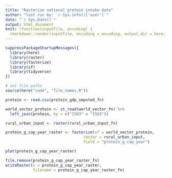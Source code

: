 ```yaml
---
title: "Rasterize national protein intake data"
author: "last run by: `r Sys.info()['user']`"
date: "`r Sys.Date()`"
output: html_document
knit: (function(inputFile, encoding) {
  rmarkdown::render(inputFile, encoding = encoding, output_dir = here::here("docs", "2_protein_intake")) })
---
```


```r
suppressPackageStartupMessages({
  library(here)
  library(raster)
  library(fasterize)
  library(sf)
  library(tidyverse)
})

# set file paths
source(here("code", "file_names.R"))
```


```r
protein <- read.csv(protein_gdp_imputed_fn)
```

```r
world_vector_protein <- st_read(world_vector_fn) %>% 
  left_join(protein, by = c("ISO3" = "ISO3"))
```

```r
rural_urban_input <- raster(rural_urban_input_fn)
```


```r
protein_g_cap_year_raster <- fasterize(sf = world_vector_protein,
                                  raster = rural_urban_input,
                                  field = "protein_g_cap_year")
```

```r
plot(protein_g_cap_year_raster)
```

```r
file.remove(protein_g_cap_year_raster_fn)
writeRaster(x = protein_g_cap_year_raster,
            filename = protein_g_cap_year_raster_fn)
```



